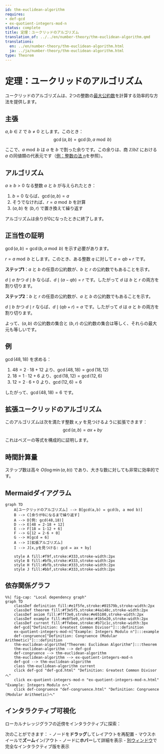 ```yaml
---
id: thm-euclidean-algorithm
requires:
- def-gcd
- ex-quotient-integers-mod-n
status: complete
title: 定理：ユークリッドのアルゴリズム
translation_of: ../../en/number-theory/thm-euclidean-algorithm.qmd
translations:
  en: ../en/number-theory/thm-euclidean-algorithm.html
  ja: ../ja/number-theory/thm-euclidean-algorithm.html
type: Theorem
---
```


# 定理：ユークリッドのアルゴリズム {#thm-euclidean-algorithm}

ユークリッドのアルゴリズムは、2つの整数の[最大公約数](def-gcd.qmd)を計算する効率的な方法を提供します。

## 主張

$a, b \in \mathbb{Z}$ で $b \neq 0$ とします。このとき：
$$\gcd(a, b) = \gcd(b, a \bmod b)$$

ここで、$a \bmod b$ は $a$ を $b$ で割った余りです。この余りは、商 $\mathbb{Z}/b\mathbb{Z}$ における $a$ の同値類の代表元です（[例：整数の法 n](../algebra/ex-quotient-integers-mod-n.qmd)を参照）。

## アルゴリズム

$a \geq b > 0$ なる整数 $a$ と $b$ が与えられたとき：

1. $b = 0$ ならば、$\gcd(a, b) = a$
2. そうでなければ、$r = a \bmod b$ を計算
3. $(a, b)$ を $(b, r)$ で置き換えて繰り返す

アルゴリズムは余りが0になったときに終了します。

## 正当性の証明

$\gcd(a, b) = \gcd(b, a \bmod b)$ を示す必要があります。

$r = a \bmod b$ とします。このとき、ある整数 $q$ に対して $a = qb + r$ です。

**ステップ1**：$a$ と $b$ の任意の公約数が、$b$ と $r$ の公約数でもあることを示す。

$d \mid a$ かつ $d \mid b$ ならば、$d \mid (a - qb) = r$ です。したがって $d$ は $b$ と $r$ の両方を割り切ります。

**ステップ2**：$b$ と $r$ の任意の公約数が、$a$ と $b$ の公約数でもあることを示す。

$d \mid b$ かつ $d \mid r$ ならば、$d \mid (qb + r) = a$ です。したがって $d$ は $a$ と $b$ の両方を割り切ります。

よって、$(a, b)$ の公約数の集合と $(b, r)$ の公約数の集合は等しく、それらの最大元も等しいです。

## 例

$\gcd(48, 18)$ を求める：

1. $48 = 2 \cdot 18 + 12$ より、$\gcd(48, 18) = \gcd(18, 12)$
2. $18 = 1 \cdot 12 + 6$ より、$\gcd(18, 12) = \gcd(12, 6)$
3. $12 = 2 \cdot 6 + 0$ より、$\gcd(12, 6) = 6$

したがって、$\gcd(48, 18) = 6$ です。

## 拡張ユークリッドのアルゴリズム

このアルゴリズムは次を満たす整数 $x, y$ を見つけるように拡張できます：
$$\gcd(a, b) = ax + by$$

これはベズーの等式を構成的に証明します。

## 時間計算量

ステップ数は高々 $O(\log \min(a, b))$ であり、大きな数に対しても非常に効率的です。

## Mermaidダイアグラム

```mermaid
graph TD
    A[ユークリッドのアルゴリズム] --> B[gcd(a,b) = gcd(b, a mod b)]
    B --> C[余りが0になるまで繰り返す]
    A --> D[例: gcd(48,18)]
    D --> E[48 = 2·18 + 12]
    E --> F[18 = 1·12 + 6]
    F --> G[12 = 2·6 + 0]
    G --> H[gcd = 6]
    A --> I[拡張アルゴリズム]
    I --> J[x,yを見つける: gcd = ax + by]

    style A fill:#f9f,stroke:#333,stroke-width:2px
    style B fill:#bfb,stroke:#333,stroke-width:2px
    style H fill:#bfb,stroke:#333,stroke-width:2px
    style J fill:#bbf,stroke:#333,stroke-width:2px
```

## 依存関係グラフ

```mermaid
%%| fig-cap: "Local dependency graph"
graph TD
    classDef definition fill:#e1f5fe,stroke:#01579b,stroke-width:2px
    classDef theorem fill:#f3e5f5,stroke:#4a148c,stroke-width:2px
    classDef axiom fill:#fff3e0,stroke:#e65100,stroke-width:2px
    classDef example fill:#e8f5e9,stroke:#1b5e20,stroke-width:2px
    classDef current fill:#ffebee,stroke:#b71c1c,stroke-width:3px
    def-gcd["Definition: Greatest Common Divisor"]:::definition
    ex-quotient-integers-mod-n["Example: Integers Modulo n"]:::example
    def-congruence["Definition: Congruence (Modular Arithmetic)"]:::definition
    thm-euclidean-algorithm["Theorem: Euclidean Algorithm"]:::theorem
    thm-euclidean-algorithm --> def-gcd
    def-congruence --> thm-euclidean-algorithm
    thm-euclidean-algorithm --> ex-quotient-integers-mod-n
    def-gcd --> thm-euclidean-algorithm
    class thm-euclidean-algorithm current
    click def-gcd "def-gcd.html" "Definition: Greatest Common Divisorへ"
    click ex-quotient-integers-mod-n "ex-quotient-integers-mod-n.html" "Example: Integers Modulo nへ"
    click def-congruence "def-congruence.html" "Definition: Congruence (Modular Arithmetic)へ"
```

## インタラクティブ可視化

ローカルナレッジグラフの近傍をインタラクティブに探索：

::: {.graph-viz data-id="thm-euclidean-algorithm" data-width="700" data-height="500"}
:::

次のことができます：
- ノードを**ドラッグ**してレイアウトを再配置
- マウスホイールで**ズーム**イン/アウト
- ノードに**ホバー**して詳細を表示
- [別ウィンドウ](../../output/interactive/thm-euclidean-algorithm.html){target="_blank"}で完全なインタラクティブ版を表示
